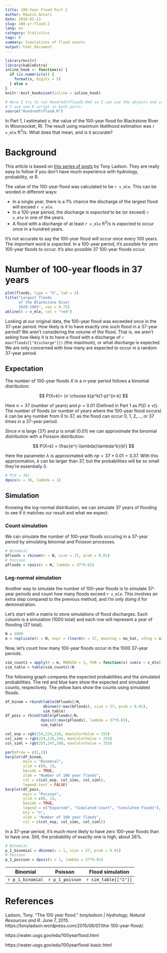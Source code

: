 ```yaml
---
title: 100-Year Flood Part 2
author: Maazin Ansari
date: 2018-01-12
slug: 100-yr-flood-2
lang: en
category: Statistics
tags: R 
summary: Simulations of flood counts
output: html_document
---
```


```r
library(knitr)
library(kableExtra)
inline_hook <- function(x) {
  if (is.numeric(x)) {
    format(x, digits = 5)
  } else x
}
knitr::knit_hooks$set(inline = inline_hook)
```

```r
# Here I try to run HundredYrFlood1.Rmd so I can use the objects and variables in this .Rmd
# I use one R script in both parts.
source("HundredYrFlood.R")
```


In Part 1, I estimated $v$, the value of the 100-year flood for Blackstone River in Woonsocket, RI. The result using maximum likelihood estimation was `r v_mle` $\text{ft}^3/\text{s}$. What does that mean, and is it accurate? 

# Background

This article is based on [this series of  posts](https://tonyladson.wordpress.com/2015/06/07/the-100-year-flood/) by Tony Ladson. They are really easy to follow if you don't have much experience with hydrology, probability, or R.

The value of the 100-year flood was calculated to be `r v_mle`. This can be worded in different ways:

- In a single year, there is a 1% chance the discharge of the largest flood will exceed `r v_mle`.
- In a 100-year period, the discharge is *expected* to be (or exceed) `r v_mle` in one of the years.
- A flood with a discharge of at least `r v_mle` $\text{ft}^3/\text{s}$ is *expected* to occur once in a hundred years.

It's not accurate to say the 100-year flood *will* occur once every 100 years. The important word is *expected*. In a 100-year period, it's possible for zero 100-year floods to occur. It's also possible 37 100-year floods occur.

# Number of 100-year floods in 37 years

```r
plot(floods, type = "h", lwd = 2)
title("Largest floods
      of the Blackstone River
      1929-1965", cex = 0.75)
abline(h = v_mle, col = "red")
```


Looking at our original data, the 100-year flood was exceeded once in the 37-year period. How likely is it to have exactly one such flood in a 37-year period? We aren't considering the volume of the flood. That is, we aren't asking how likely it is to have a flood with a discharge of `r max(floods[["discharge"]])` (the maximum), or what discharge is expected. We are only concerned with how many are expected to occur in a random 37-year period.

## Expectation

The number of 100-year floods $X$ in a $n$-year period follows a binomial distribution:

$$
P(X=k)= {n \choose k}p^k(1-p)^{n-k}
$$

Here $n=37$ (number of years) and $p=0.01$ (Defined in Part 1 as $P(D \geq v)$). The number of floods (or number of years where the 100-year flood occurs) $k$ can be any number from 0 to 37, as the flood can occur 0, 1, 2,..., or 37 times in a 37-year period.

Since $n$ is large (37) and $p$ is small (0.01) we can approximate the binomial distribution with a Poisson distribution.

$$
P(X=k) = \frac{e^{-\lambda}\lambda^k}{k!}
$$

Here the parameter $\lambda$ is approximated with $np = 37\times0.01=0.37$.
With this approximation, $k$ can be larger than 37, but the probabilities will be so small they're essentially 0.

```r
# P(X = 38)
dpois(x = 38, lambda = 1)
```

## Simulation

Knowing the log-normal distribution, we can simulate 37 years of flooding to see if it matches our result and what we expect.

### Count simulation

We can simulate the number of 100-year floods occuring in a 37-year period by simulating binomial and Poisson processes.

```r
# Binomial
bFloods = rbinom(n = N, size = 37, prob = 0.01)
# Poisson
pFloods = rpois(n = N, lambda = 37*0.01)
```

### Log-normal simulation

Another way to simulate the number of 100-year floods is to simulate 37-year periods and count how many floods exceed `r v_mle`. This involves an extra step compared to the previous method, and I'm only doing it for demonstration.

Let's start with a matrix to store simulations of flood discharges. Each column is a simulation (1000 total) and each row will represent a year of flooding (37 total). 

```r
N = 1000
m = replicate(n = N, expr = rlnorm(n = 37, meanlog = mu_hat, sdlog = sigma_hat)) %>% as.matrix
```

Now, let's count how many 100-year floods occur in the 1000 37-year periods.

```r
sim_counts = apply(X = m, MARGIN = 2, FUN = function(x) sum(x > v_mle))
sim_table = table(sim_counts)/N
```

The following graph compares the expected probabilities and the simulated probabilities. The red and blue bars show the expected and simulated counts, respectively. The yellow bars show the counts using simulated floods. 

```r
df_binom = rbind(table(bFloods)/N,
                 dbinom(0:max(bFloods), size = 37, prob = 0.01),
                 sim_table)
df_pois = rbind(table(pFloods)/N,
                dpois(0:max(pFloods), lambda = 37*0.01),
                sim_table)

col_exp = rgb(254,224,210, maxColorValue = 255)
col_simc = rgb(224,236,244, maxColorValue = 255)
col_siml = rgb(255,247,188, maxColorValue = 255)

par(mfrow = c(1,2))
barplot(df_binom,
        main = "Binomial",
        ylim = c(0, 1),
        beside = TRUE,
        xlab = "Number of 100 year floods",
        col = c(col_exp, col_simc, col_siml),
        legend.text = FALSE)
barplot(df_pois,
        main = "Poisson",
        ylim = c(0, 1),
        beside = TRUE,
        legend = c("Expected", "Simulated Count", "Simulated Floods"),
        bty = "n",
        xlab = "Number of 100 year floods",
        col = c(col_exp, col_simc, col_siml))
```

In a 37-year period, it's much more likely to have zero 100-year floods than to have one. Still, the probability of exactly one is high, about 26%.

```r
# Binomial
p_1_binomial = dbinom(x = 1, size = 37, prob = 0.01)
# Poisson
p_1_poisson = dpois(x = 1, lambda = 37*0.01)
```

Binomial         | Poisson         | Flood simulation
-----------------|-----------------|---------------------
`r p_1_binomial` | `r p_1_poisson` | `r sim_table[["1"]]`



# References

Ladson, Tony. "The 100 year flood." *tonyladson | Hydrology, Natural Resources and R*. June 7, 2015. https://tonyladson.wordpress.com/2015/06/07/the-100-year-flood/.

https://water.usgs.gov/edu/100yearflood.html

https://water.usgs.gov/edu/100yearflood-basic.html

